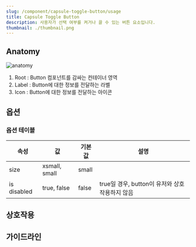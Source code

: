 ```yaml
---
slug: /component/capsule-toggle-button/usage
title: Capsule Toggle Button
description: 사용자가 선택 여부를 켜거나 끌 수 있는 버튼 요소입니다.
thumbnail: ./thumbnail.png
---
```


## Anatomy

![anatomy](./anatomy.png)

1. Root : Button 컴포넌트를 감싸는 컨테이너 영역
2. Label : Button에 대한 정보를 전달하는 라벨
3. Icon : Button에 대한 정보를 전달하는 아이콘

## 옵션

### 옵션 테이블

| 속성        | 값            | 기본값 | 설명                                           |
| ----------- | ------------- | ------ | ---------------------------------------------- |
| size        | xsmall, small | small  |                                                |
| is disabled | true, false   | false  | true일 경우, button이 유저와 상호작용하지 않음 |

## 상호작용

## 가이드라인
